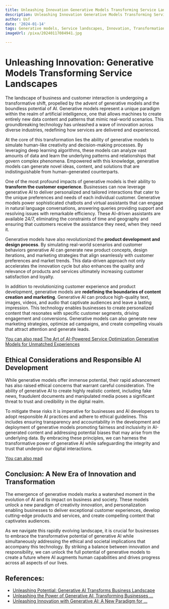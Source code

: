 ```yaml
---
title: Unleashing Innovation Generative Models Transforming Service Landscapes
description: Unleashing Innovation Generative Models Transforming Service Landscapes
author: Usf
date: '2024-01-14'
tags: Generative models, Service landscapes, Innovation, Transformation
imageUrl: /pixa/20240117084941.jpg

---
```

# Unleashing Innovation: Generative Models  Transforming  Service Landscapes

The landscape  of business and customer  interaction is undergoing a transformative shift, propelled by the advent of generative models and the boundless  potential of AI. Generative models  represent a unique paradigm within the  realm of artificial intelligence, one that allows machines to create entirely new data content and patterns that mimic real-world scenarios. This groundbreaking technology has unleashed a wave  of innovation across diverse  industries, redefining  how services are delivered and experienced.

At the core of this  transformation lies the ability of generative models to simulate human-like creativity and decision-making processes.  By leveraging deep learning algorithms, these models can analyze vast amounts of data and learn the underlying patterns and relationships that govern complex phenomena. Empowered with this knowledge, generative models can generate novel ideas, content, and solutions that are indistinguishable from human-generated counterparts.

One of the most profound impacts of generative models is their ability to **transform the customer experience**. Businesses can now leverage generative AI to deliver personalized and tailored  interactions that cater to the unique  preferences and needs of each individual  customer. Generative models power  sophisticated chatbots and virtual assistants that can engage in natural language conversations, answering  queries providing support and resolving  issues with remarkable efficiency. These AI-driven assistants are available 24/7, eliminating the constraints of time and geography and ensuring  that customers receive the assistance they need, when they need it.

Generative models have  also revolutionized the **product development and design process**. By simulating real-world scenarios and customer behaviors generative  AI can generate new product concepts, design iterations, and marketing strategies that align seamlessly with customer preferences  and market trends. This data-driven approach not only accelerates the innovation cycle but also enhances the quality and relevance of products and services ultimately increasing customer satisfaction and loyalty.

In addition to revolutionizing customer experience and product development, generative models are **redefining the boundaries of content creation and  marketing**. Generative AI can produce high-quality text, images, videos, and audio that captivate audiences  and leave a  lasting  impression. This technology  enables  businesses to create personalized  content that resonates with specific customer  segments, driving engagement and conversions. Generative  models can also generate  new marketing strategies, optimize ad campaigns, and create compelling visuals that attract attention and generate leads.

[You can also read The Art of AI-Powered Service Optimization Generative Models  for Unmatched Experiences](The%20Art%20of%20AI-Powered%20Service%20Optimization%20Generative%20Models%20for%20Unmatched%20Experiences)


## Ethical Considerations and Responsible AI Development

While generative models offer immense potential, their rapid advancement has also raised ethical concerns that  warrant careful consideration. The ability of generative AI to create highly realistic content, including fake news, fraudulent documents and manipulated  media poses a significant threat to trust and credibility in the digital realm.

To mitigate these risks it is imperative for  businesses and AI developers to adopt responsible AI practices and adhere to  ethical guidelines. This includes ensuring transparency and accountability in the development and deployment of generative models promoting  fairness and inclusivity in AI-generated content and addressing potential  biases that  may arise from the  underlying data. By embracing  these principles, we can harness the transformative power of generative AI  while safeguarding the integrity and trust that underpin our digital interactions.

[You can also  read ]()


## Conclusion: A New Era of Innovation and Transformation

The emergence of generative models marks a watershed moment in  the  evolution of  AI and its impact on  business and society. These  models  unlock a new paradigm of creativity innovation, and personalization  enabling  businesses to deliver exceptional customer experiences,  develop cutting-edge  products  and services, and create compelling content that  captivates audiences.

As we navigate this rapidly evolving landscape, it is crucial for  businesses to embrace the transformative  potential of generative AI while  simultaneously addressing the ethical and societal implications that accompany  this technology. By  striking a balance between innovation and responsibility, we can unlock the full  potential of generative models to create a future where AI augments human capabilities and  drives progress across all  aspects of our lives.

## References:
- [Unleashing Potential: Generative AI Transforms Business Landscape](https://www.linkedin.com/pulse/unleashing-potential-generative-ai-transforms-business-landscape?trk=pulse-article_more-articles_related-content-card)
- [Unleashing the Power of Generative AI: Transforming Businesses ...](https://medium.com/@chizurumenyinnaya/unleashing-the-power-of-generative-ai-transforming-businesses-and-boosting-the-bottom-line-c9bb0ab83f41)
- [Unleashing Innovation with Generative AI: A New Paradigm for ...](https://www.linkedin.com/pulse/unleashing-innovation-generative-ai-new-paradigm-balu-menon-sudhakar)
